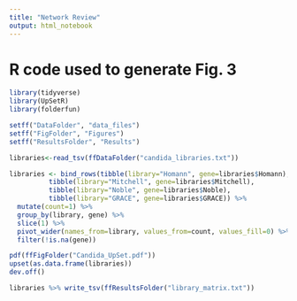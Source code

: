 ```yaml
---
title: "Network Review"
output: html_notebook
---
```


# R code used to generate Fig. 3 
```r
library(tidyverse)
library(UpSetR)
library(folderfun)

setff("DataFolder", "data_files")
setff("FigFolder", "Figures")
setff("ResultsFolder", "Results")

libraries<-read_tsv(ffDataFolder("candida_libraries.txt"))

libraries <- bind_rows(tibble(library="Homann", gene=libraries$Homann),
          tibble(library="Mitchell", gene=libraries$Mitchell),
          tibble(library="Noble", gene=libraries$Noble),
          tibble(library="GRACE", gene=libraries$GRACE)) %>%
  mutate(count=1) %>% 
  group_by(library, gene) %>% 
  slice(1) %>% 
  pivot_wider(names_from=library, values_from=count, values_fill=0) %>% 
  filter(!is.na(gene))

pdf(ffFigFolder("Candida_UpSet.pdf"))
upset(as.data.frame(libraries))
dev.off()

libraries %>% write_tsv(ffResultsFolder("library_matrix.txt"))

```

